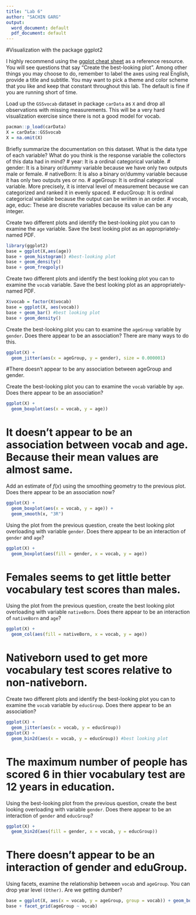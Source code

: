 ---
title: "Lab 6"
author: "SACHIN GARG"
output:
  word_document: default
  pdf_document: default
---

#Visualization with the package ggplot2

I highly recommend using the [ggplot cheat sheet](https://rstudio.com/wp-content/uploads/2015/03/ggplot2-cheatsheet.pdf) as a reference resource. You will see questions that say "Create the best-looking plot". Among other things you may choose to do, remember to label the axes using real English, provide a title and subtitle. You may want to pick a theme and color scheme that you like and keep that constant throughout this lab. The default is fine if you are running short of time.

Load up the `GSSvocab` dataset in package `carData` as `X` and drop all observations with missing measurements. This will be a very hard visualization exercise since there is not a good model for vocab.

```{r}
pacman::p_load(carData)
X = carData::GSSvocab
X = na.omit(X)
```

Briefly summarize the documentation on this dataset. What is the data type of each variable? What do you think is the response variable the collectors of this data had in mind?
# year: It is a ordinal categorical variable. 
# gender: It is a binary or/dummy variable because we have only two outputs male or female. 
# nativeBorn: It is also a binary or/dummy variable because it has only two outputs yes or no. 
# ageGroup: It is ordinal categorical variable. More precisely, it is interval level of measurement because we can categorized and ranked it in evenly spaced. 
# educGroup: It is ordinal categorical variable because the output can be wriiten in an order. 
# vocab, age, educ: These are discrete variables because its value can be any integer. 


Create two different plots and identify the best-looking plot you can to examine the `age` variable. Save the best looking plot as an appropriately-named PDF.

```{r}
library(ggplot2)
base = ggplot(X,aes(age))
base + geom_histogram() #best-looking plot
base + geom_density()
base + geom_freqpoly()
```

Create two different plots and identify the best looking plot you can to examine the `vocab` variable. Save the best looking plot as an appropriately-named PDF.

```{r}
X$vocab = factor(X$vocab)
base = ggplot(X, aes(vocab))
base + geom_bar() #best looking plot
base + geom_density()
```

Create the best-looking plot you can to examine the `ageGroup` variable by `gender`. Does there appear to be an association? There are many ways to do this.

```{r}
ggplot(X) + 
  geom_jitter(aes(x = ageGroup, y = gender), size = 0.000001)
```
#There doesn't appear to be any association between ageGroup and gender. 

Create the best-looking plot you can to examine the `vocab` variable by `age`. Does there appear to be an association?

```{r}
ggplot(X) + 
  geom_boxplot(aes(x = vocab, y = age))
```
# It doesn't appear to be an association between vocab and age. Because their mean values are almost same. 

Add an estimate of $f(x)$ using the smoothing geometry to the previous plot. Does there appear to be an association now?

```{r}
ggplot(X) + 
  geom_boxplot(aes(x = vocab, y = age)) + 
  geom_smooth(x, "3R")
```

Using the plot from the previous question, create the best looking plot overloading with variable `gender`. Does there appear to be an interaction of `gender` and `age`?

```{r}
ggplot(X) + 
  geom_boxplot(aes(fill = gender, x = vocab, y = age))
```
# Females seems to get little better vocabulary test scores than males. 

Using the plot from the previous question, create the best looking plot overloading with variable `nativeBorn`. Does there appear to be an interaction of `nativeBorn` and `age`?

```{r}
ggplot(X) + 
  geom_col(aes(fill = nativeBorn, x = vocab, y = age)) 
```
# Nativeborn used to get more vocabulary test scores relative to non-nativeborn. 

Create two different plots and identify the best-looking plot you can to examine the `vocab` variable by `educGroup`. Does there appear to be an association?

```{r}
ggplot(X) + 
  geom_jitter(aes(x = vocab, y = educGroup)) 
ggplot(X) + 
  geom_bin2d(aes(x = vocab, y = educGroup)) #best looking plot
```
# The maximum number of people has scored 6 in thier vocabulary test are 12 years in education. 

Using the best-looking plot from the previous question, create the best looking overloading with variable `gender`. Does there appear to be an interaction of `gender` and `educGroup`?

```{r}
ggplot(X) + 
  geom_bin2d(aes(fill = gender, x = vocab, y = educGroup))
```
# There doesn't appear to be an interaction of gender and eduGroup. 

Using facets, examine the relationship between `vocab` and `ageGroup`. You can drop year level `(Other)`. Are we getting dumber?

```{r}
base = ggplot(X, aes(x = vocab, y = ageGroup, group = vocab)) + geom_boxplot(aes(fill = vocab)) 
base + facet_grid(ageGroup ~ vocab)
```